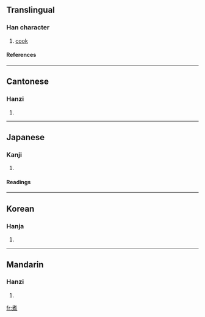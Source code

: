 {{see|煑}}

==Translingual==
===Han character===
{{Han char|rn=86|rad=火|as=08|sn=12|four=4433<sub>6</sub>|canj=十日火 (JAF)}}
# [[cook]]
====References====
{{Han ref|kx=0678.161|dkj=19165|dj=1087.170|hdz=32211.110|uh=716E|ud=29038|bh=B54E|bd=46414}}

----
==Cantonese==
===Hanzi===
{{yue-hanzi|jyut=|y=jyu2}}
# {{defn|Cantonese}}

----
==Japanese==
===Kanji===
{{ja-kanji|grade=c|rs=火08}}
# {{defn|Japanese}} 
====Readings====
{{ja-readings|on=[[しゃ]] (sha), [[しょ]] (sho)|kun=[[にる]] (niru), [[にえる]] (nieru)}}

----
==Korean==
===Hanja===
{{ko-hanja|hangeul=자|eumhun=|rv=ja|mr=cha|y=ca}}
# {{defn|Korean}}

----
==Mandarin==
===Hanzi===
{{cmn-hanzi|pin=[[zhǔ]] ([[zhu3]])|wg=chu<sup>3</sup>}}
# {{defn|Mandarin}}

[[fr:煮]]